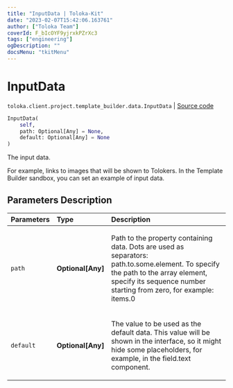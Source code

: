 ```yaml
---
title: "InputData | Toloka-Kit"
date: "2023-02-07T15:42:06.163761"
author: ["Toloka Team"]
coverId: F_bIcOYF9yjrxkPZrXc3
tags: ["engineering"]
ogDescription: ""
docsMenu: "tkitMenu"
---
```


# InputData
`toloka.client.project.template_builder.data.InputData` | [Source code](https://github.com/Toloka/toloka-kit/blob/v1.1.3/src/client/project/template_builder/data.py#L42)

```python
InputData(
    self,
    path: Optional[Any] = None,
    default: Optional[Any] = None
)
```

The input data.

For example, links to images that will be shown to Tolokers. In the Template Builder sandbox, you can
set an example of input data.

## Parameters Description

| Parameters | Type | Description |
| :----------| :----| :-----------|
`path`|**Optional\[Any\]**|<p>Path to the property containing data. Dots are used as separators: path.to.some.element. To specify the path to the array element, specify its sequence number starting from zero, for example: items.0</p>
`default`|**Optional\[Any\]**|<p>The value to be used as the default data. This value will be shown in the interface, so it might hide some placeholders, for example, in the field.text component.</p>